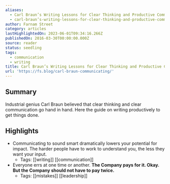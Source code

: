 ```yaml
---
aliases:
  - Carl Braun’s Writing Lessons for Clear Thinking and Productive Communication
  - carl-braun’s-writing-lessons-for-clear-thinking-and-productive-communication
author: Farnam Street
category: articles
lastHighlightedOn: 2023-06-01T09:34:16.266Z
publishedOn: 2016-03-30T00:00:00.000Z
source: reader
status: seedling
tags:
  - communication
  - writing
title: Carl Braun’s Writing Lessons for Clear Thinking and Productive Communication
url: 'https://fs.blog/carl-braun-communicating/'
---
```

## Summary

Industrial genius Carl Braun believed that clear thinking and clear communication go hand in hand. Here the guide on writing productively to get things done.

## Highlights

- Communicating to sound smart dramatically lowers your potential for impact. The harder people have to work to understand you, the less they want your input.
    - Tags: [[writing]] [[communication]]
- Everyone errs at one time or another. **The Company pays for it. Okay. But the Company should not have to pay twice.**
    - Tags: [[mistakes]] [[leadership]]
